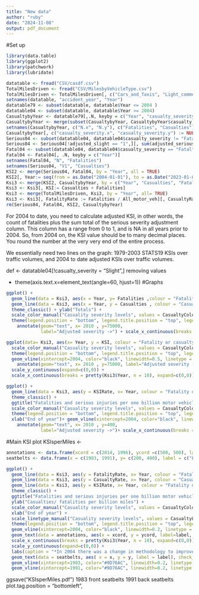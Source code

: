 ```yaml
---
title: "New data"
author: "ruby"
date: "2024-11-08"
output: pdf_document
---
```

#Set up
```r
library(data.table)
library(ggplot2)
library(patchwork)
library(lubridate)
```

```r
datatable <- fread("CSV/casdf.csv")
TotalMilesDriven <- fread("CSV/MilesbyVehicleType.csv")
TotalMilesDriven <- TotalMilesDriven[, c("Cars_and_Taxis", "Light_commercial_veh", "Heavy_goods_veh", "Other_veh:Motorcycles", "Other_veh:Buses_and_coaches", "Total_other_veh"):=NULL]
setnames(datatable, "accident_year", "Year")
datatable79 <- subset(datatable, datatable$Year <= 2004 )
datatable04 <- subset(datatable, datatable$Year >= 2004)
CasualtybyYear <- datatable79[,.N, keyby = c("Year", "casualty_severity")]
CasualtybyYear <- merge(subset(CasualtybyYear, CasualtybyYear$casualty_severity == "Fatal"), subset(CasualtybyYear, CasualtybyYear$casualty_severity == "Serious"), by = "Year", all = TRUE)
setnames(CasualtybyYear, c("N.x", "N.y"), c("Fatalities", "Casualties"))
CasualtybyYear[, c("casualty_severity.x", "casualty_severity.y") := NULL][, Year:= seq(from = as.Date("1979-01-01"), to = as.Date("2004-01-01"), by = "year")]
Serious04 <- subset(datatable04, datatable04$casualty_severity != "Fatal")
Serious04 <- Serious04[!adjusted_slight == "1",][, sum(adjusted_serious), keyby = "Year"]
Fatal04 <- subset(datatable04, datatable04$casualty_severity == "Fatal")
Fatal04 <- Fatal04[, .N, keyby = c("Year")]
setnames(Fatal04, "N", "Fatalities")
setnames(Serious04, "V1", "Casualties")
KSI2 <- merge(Serious04, Fatal04, by = "Year", all = TRUE)
KSI2[, Year:= seq(from = as.Date("2004-01-01"), to = as.Date("2023-01-01"), by = "year")]
Ksi3 <- merge(KSI2, CasualtybyYear, by = c("Year", "Casualties", "Fatalities"), all = TRUE)
Ksi3 <- Ksi3[, KSI:= Casualties + Fatalities]
Ksi3 <- merge(TotalMilesDriven, Ksi3, by = "Year", all= TRUE)
Ksi3 <- Ksi3[, FatalityRate := Fatalities / All_motor_veh][, CasualtyRate := Casualties / All_motor_veh][, KSIRate := KSI / All_motor_veh][!is.na(Fatalities),][, Year:= year(Year)]
rm(Serious04, Fatal04, KSI2, CasualtybyYear)
```

For 2004 to date, you need to calculate adjusted KSI, in other words, the count of fatalities plus the sum total of the serious severity adjustment column.  This column has a range from 0 to 1, and is NA in all years prior to 2004.  So, from 2004 on, the KSI value should be to many decimal places.  You round the number at the very very end of the entire process.

We essentially need two lines on the graph: 1979-2003 STATS19 KSIs over traffic volumes, and 2004 to date adjusted KSIs over traffic volumes.

def <- datatable04[!casualty_severity = "Slight",] removing values

+
  theme(axis.text.x=element_text(angle=60, hjust=1))
#Graphs 
```r
ggplot() +
  geom_line(data = Ksi3, aes(x = Year, y= Fatalities ,colour = "Fatality (killed)") ) +
  geom_line(data = Ksi3, aes(x = Year, y = Casualties , colour = "Casualty (serious injury)")) +
  theme_classic() + ylab("Totals") +
  scale_color_manual("Casuality severity levels", values = CasualtyColours) + xlab("End of year") +
  theme(legend.position = "bottom", legend.title.position = "top", legend.text.position = "bottom", legend.key = element_rect(fill = "white", colour = "black"), axis.text.x=element_text(angle=60, hjust=1)) + geom_vline(xintercept=2004, color="black", linewidth =0.5, linetype = "dashed") +
    annotate(geom="text", x= 2010 , y=75000, 
             label="Adjusted severity ->") + scale_x_continuous(breaks = pretty(Ksi3$Year, n = 10), expand=c(0,0))

```

```r
ggplot(data= Ksi3, aes(x= Year, y = KSI, colour = "Fatality or casualty (killed or seriously injured)")) + geom_line()+ theme_classic() + ggtitle("Annual KSI's") + ylab("Totals") + 
  scale_color_manual("Casuality severity levels", values = CasualtyColours) + xlab("End of year") +
  theme(legend.position = "bottom", legend.title.position = "top", legend.text.position = "bottom", legend.key = element_rect(fill = "white", colour = "black"), axis.text.x=element_text(angle=60, hjust=1)) + 
  geom_vline(xintercept=2004, color="black", linewidth=0.5, linetype = "dashed")+
    annotate(geom="text", x= 2010 , y=75000, label="Adjusted severity ->") +
  scale_y_continuous(expand=c(0,0)) +
  scale_x_continuous(breaks = pretty(Ksi3$Year, n = 10), expand=c(0,0))
```
```r
ggplot() + 
  geom_line(data = Ksi3, aes(y = KSIRate, x= Year, colour = "Fatality or casualty (killed or seriously injured)"))+
  theme_classic() + 
  ggtitle("Fatalities and serious injuries per one billion motor vehicle miles") + ylab("Rate") + 
  scale_color_manual("Casuality severity levels", values = CasualtyColours) +
  theme(legend.position = "bottom", legend.title.position = "top", legend.text.position = "bottom", legend.key = element_rect(fill = "white", colour = "black"), axis.text.x=element_text(angle=60, hjust=1)) + 
  xlab("End of year")+ geom_vline(xintercept=2004, color="black", linewidth=0.5, linetype = "dashed") +
    annotate(geom="text", x= 2010 , y=400, 
             label="Adjusted severity ->")+ scale_x_continuous(breaks = pretty(Ksi3$Year, n = 10), expand=c(0,0))
```
#Main KSI plot
KSIsperMiles <- 
```r
annotations <- data.frame(xcord = c(2014, 1996), ycord =c(500, 500), label = c("Adjusted*", "Unadjusted*"))
seatbelts <- data.frame(x = c(1983, 1991), y= c(200, 400), label = c("Front seatbelts", "Rear seatbelts"))

ggplot() + 
  geom_line(data = Ksi3, aes(y = FatalityRate, x= Year, colour = "Fatality (killed)", linetype = "Fatality (killed)")) + 
  geom_line(data = Ksi3, aes(y = CasualtyRate, x= Year, colour = "Casualty (serious injury)", linetype = "Casualty (serious injury)")) + 
  geom_line(data = Ksi3, aes(y = KSIRate, x= Year, colour = "Fatality or casualty (killed or seriously injured)", linetype = "Fatality or casualty (killed or seriously injured)")) +
  theme_classic() + 
  ggtitle("Fatalities and serious injuries per one billion motor vehicle miles travelled") + 
  ylab("Casualties/ fatalities per billion miles") + 
  scale_color_manual("Casuality severity levels", values = CasualtyColours) + 
  xlab("End of year") + 
  scale_linetype_manual("Casuality severity levels", values = CasualtyLines) +
  theme(legend.position = "bottom", legend.title.position = "top", legend.text.position = "top", legend.key = element_rect(fill = "white", colour = "black", ), axis.text.x=element_text(angle=60, hjust=1), plot.title = element_text(face = "bold", hjust = 0.5), plot.caption = element_text(hjust = 0, face = "italic")) +
  geom_vline(xintercept=2004, color="black", linewidth=0.2, linetype = "dashed") +
  geom_text(data = annotations, aes(x = xcord, y = ycord, label=label, fontface = "italic")) + 
  scale_x_continuous(breaks = pretty(Ksi3$Year, n = 10), expand=c(0,0)) + 
  scale_y_continuous(expand=c(0,0)) +
  labs(caption = "*In 2004 there was a change in methodology to improve the accuracy of the seriousness \n of injuries reported, adjusted severity rates are the result of this.") + 
  geom_text(data = seatbelts, aes( x = x, y = y, label = label), check_overlap = TRUE, size = 3, size.unit = "mm") +
  geom_vline(xintercept=1983, color="#9D76AC", linewidth=0.2, linetype = "dotted") +
  geom_vline(xintercept=1991, color="#9D76AC", linewidth=0.2, linetype = "dotted")
```
ggsave("KSIsperMiles.pdf")
1983 front seatbelts
1991 back seatbelts 
plot.tag.position = "bottomleft",